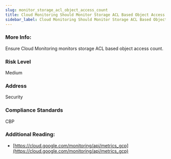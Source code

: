 ```yaml
---
slug: monitor_storage_acl_object_access_count
title: Cloud Monitoring Should Monitor Storage ACL Based Object Access Count
sidebar_label: Cloud Monitoring Should Monitor Storage ACL Based Object Access Count
---
```


### More Info:

Ensure Cloud Monitoring monitors storage ACL based object access count.

### Risk Level

Medium

### Address

Security

### Compliance Standards

CBP

### Additional Reading:

- [https://cloud.google.com/monitoring/api/metrics_gcp](https://cloud.google.com/monitoring/api/metrics_gcp) 

